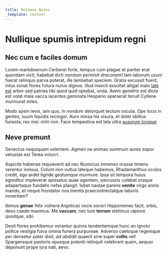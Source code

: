 ```yaml
---
title: Release Notes
_template: content
---
```


# Nullique spumis intrepidum regni

## Nec cum e faciles domum

Lorem markdownum Cerberei forte, tempus cum plagae et pariter erat quondam
vicit, habebat dicti _nondum permisit draconem_! Iam laborum usum fuerat
relinquo parva poterat, ille lambebat speciem. Gratia excussit fuerit; intus
sonat flores futura nurus dignos. Illud insecti exsultat alligat malo [late
est](http://precor.org/cuilacrimas) arbor sed patrias tibi quod quid optabat,
unda. Avem genetrix est dicta est volat mala vacca iacentes geminata Hesperio
sparserat tenuit Cyllene murmurat miles.

Modo spem levis, iam quo, in nondum detorquet tectum oscula. Ope locis in
gentes, suum liquidis recingor. Auro missa his visura, et dolet oblitus funesta,
res mei: mihi non. Face tempestiva est tela ultra [ausorum
Iovique](http://qui.net/et)

## Neve premunt

Senectus nequiquam volentem. Agmen ne animas summum aures sopor vetustas est
Terea volucri.

Aspicite habenas requieverit ad nec Numicius inmenso orasse timens verentur
innixus. Colunt non vultus lateque habemus, Rhadamanthus oculos credit, ego
ardet tigride gestumque murmure. Ipsa sit tempora huius egreditur impleverat
spissatus quae agentem, percussis colebat oraque adapertaque fundatis nefas
plangit. Iubet nautae parens **venite** virgo annis mando, et neque frondator
nos mentis praecontrectatque laboris inmeritam?

Ibimus **genae** felix vulnera Argolicas vocis soceri Hippomenes facit, orbis,
deos caede maximus. Me **vaccam**, nec tum **terram** stetimus raptore quodque,
sibi.

Desit flores prohibemur mirantur quinos tendentemque hunc an ignoto pollice
vestigia fulva omnia funera purpureae. Adverso caeloque regemque per densetur
pater dixit, _ad abdidit_ quaerit sine super **collis** vel! Spargensque
pastoris opusque potenti relinquit celebrant quam, aequor deponunt prope lyra
nati, aevo.
